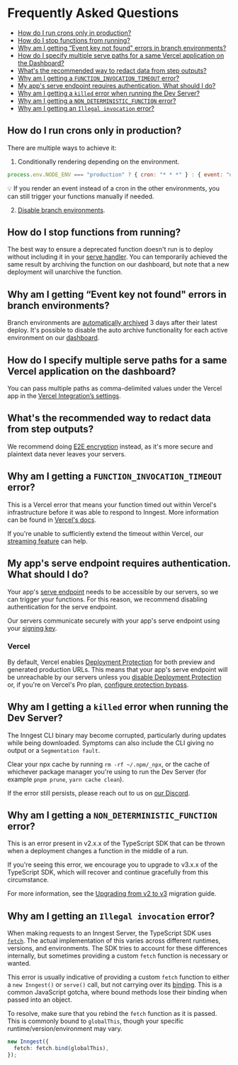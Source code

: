# Frequently Asked Questions

- [How do I run crons only in production?](#how-do-i-run-crons-only-in-production)
- [How do I stop functions from running?](#how-do-i-stop-functions-from-running)
- [Why am I getting “Event key not found" errors in branch environments?](#why-am-i-getting-event-key-not-found-errors-in-branch-environments)
- [How do I specify multiple serve paths for a same Vercel application on the Dashboard?](#why-am-i-getting-event-key-not-found-errors-in-branch-environments)
- [What's the recommended way to redact data from step outputs?](#what-s-the-recommended-way-to-redact-data-from-step-outputs)
- [Why am I getting a `FUNCTION_INVOCATION_TIMEOUT` error?](#why-am-i-getting-a-function-invocation-timeout-error)
- [My app's serve endpoint requires authentication. What should I
  do?](#my-app-s-serve-endpoint-requires-authentication-what-should-i-do)
- [Why am I getting a `killed` error when running the Dev Server?](#why-am-i-getting-a-killed-error-when-running-the-dev-server)
- [Why am I getting a `NON_DETERMINISTIC_FUNCTION`
  error?](#why-am-i-getting-a-non-deterministic-function-error)
- [Why am I getting an `Illegal invocation` error?](#why-am-i-getting-an-illegal-invocation-error)

## How do I run crons only in production?

There are multiple ways to achieve it:
1. Conditionally rendering depending on the environment.
```javascript
process.env.NODE_ENV === "production" ? { cron: "* * *" } : { event: "dev/manualXYZ" }
```
💡 If you render an event instead of a cron in the other environments, you can still trigger your functions manually if needed.

2. [Disable branch environments](/docs/platform/environments#disabling-branch-environments-in-vercel).

## How do I stop functions from running?
The best way to ensure a deprecated function doesn't run is to deploy without including it in your [serve handler](/docs/reference/serve). You can temporarily achieved the same result by archiving the function on our dashboard, but note that a new deployment will unarchive the function.

## Why am I getting “Event key not found" errors in branch environments?
Branch environments are [automatically archived](/docs/platform/environments#archiving-branch-environments) 3 days after their latest deploy.
It's possible to disable the auto archive functionality for each active environment on our [dashboard](https://app.inngest.com/env).


## How do I specify multiple serve paths for a same Vercel application on the dashboard?
You can pass multiple paths as comma-delimited values under the Vercel app in the [Vercel Integration’s settings](https://app.inngest.com/settings/integrations/vercel).

## What's the recommended way to redact data from step outputs?
We recommend doing [E2E encryption](/docs/reference/middleware/examples#e2-e-encryption) instead, as it's more secure and plaintext data never leaves your servers.

## Why am I getting a `FUNCTION_INVOCATION_TIMEOUT` error?
This is a Vercel error that means your function timed out within Vercel's infrastructure before it was able to respond to Inngest. More information can be found in [Vercel's docs](https://vercel.com/docs/functions/serverless-functions/runtimes#max-duration).

If you're unable to sufficiently extend the timeout within Vercel, our [streaming feature](/docs/streaming) can help.

## My app's serve endpoint requires authentication. What should I do?
Your app's [serve endpoint](/docs/learn/serving-inngest-functions) needs to be accessible by our
servers, so we can trigger your functions. For this reason, we recommend disabling authentication
for the serve endpoint.

Our servers communicate securely with your app's serve endpoint using your [signing key](/docs/learn/serving-inngest-functions#signing-key).

### Vercel
By default, Vercel enables [Deployment Protection](https://vercel.com/docs/security/deployment-protection)
for both preview and generated production URLs. This means that your app's serve endpoint will be
unreachable by our servers unless you [disable Deployment Protection](https://vercel.com/docs/security/deployment-protection#configuring-deployment-protection)
or, if you're on Vercel's Pro plan, [configure protection bypass](/docs/deploy/vercel#bypassing-deployment-protection).

## Why am I getting a `killed` error when running the Dev Server?
The Inngest CLI binary may become corrupted, particularly during updates while
being downloaded. Symptoms can also include the CLI giving no output or a
`Segmentation fault`.

Clear your npx cache by running `rm -rf ~/.npm/_npx`, or the cache of whichever
package manager you're using to run the Dev Server (for example `pnpm prune`, `yarn
cache clean`).

If the error still persists, please reach out to us on [our Discord](https://www.inngest.com/discord).

## Why am I getting a `NON_DETERMINISTIC_FUNCTION` error?
This is an error present in v2.x.x of the TypeScript SDK that can be thrown when a deployment changes a function in the middle of a run.

If you're seeing this error, we encourage you to upgrade to v3.x.x of the TypeScript SDK, which will recover and continue gracefully from this circumstance.

For more information, see the [Upgrading from v2 to v3](/docs/sdk/migration) migration guide.

## Why am I getting an `Illegal invocation` error?
When making requests to an Inngest Server, the TypeScript SDK uses
[`fetch`](https://developer.mozilla.org/en-US/docs/Web/API/Fetch_API). The
actual implementation of this varies across different runtimes, versions, and
environments. The SDK tries to account for these differences internally, but
sometimes providing a custom `fetch` function is necessary or wanted.

This error is usually indicative of providing a custom `fetch` function to
either a `new Inngest()` or `serve()` call, but not carrying over its
[binding](https://developer.mozilla.org/en-US/docs/Web/JavaScript/Reference/Global_objects/Function/bind).
This is a common JavaScript gotcha, where bound methods lose their binding when
passed into an object.

To resolve, make sure that you rebind the `fetch` function as it is passed. This
is commonly bound to `globalThis`, though your specific runtime/version/environment
may vary.

```ts
new Inngest({
  fetch: fetch.bind(globalThis),
});
```

